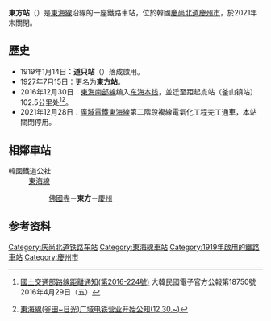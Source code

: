 {{NoteTA |G1=Railway |G2=Transport}}
{{about|韓國慶尚北道已關閉的鐵路車站|其他地區的同名車站|东方站}}
{{Infobox station
|livery     = #272727
|name       = 東方站
|eng_name   = Dongbang
|image      = Gyeongju Dongbang Station 201006.jpg
|caption    =
|hangul     = 동방역
|hanja      = 東方驛
|rr         = Dongbang-yeok 
|mr         = 
|distance   = 102.5km
|lines      = [[東海線|東海線]]
|address    = {{KOR}}[[慶尚北道|慶尚北道]][[慶州市|慶州市]]產業路3490-5
|structure  = 地面車站
|platform   = 
|opened     = 1919年1月14日
|closed     = 2021年12月28日
|former     = 道只站
|adjacent   = {{Adjacent stations|system1=韓國鐵道公社
|line1=東海線|left1=佛國寺|right1=慶州|note-left1=4.5km|note-right1=6.5km
}}
}}

'''東方站'''（{{kor|諺=동방역|漢=東方驛|羅=Dongbang yeok|f=y}}）是[[東海線|東海線]]沿線的一座鐵路車站，位於韓國[[慶尚北道|慶尚北道]][[慶州市|慶州市]]{{link-ko|東方洞|동방동}}，於2021年末關閉。

== 歷史 ==
*1919年1月14日：'''道只站'''（{{lang|ko|도지역}}）落成啟用。
*1927年7月15日：更名为'''東方站'''。
*2016年12月30日：[[東海南部線|東海南部線]]编入[[東海線|东海本线]]，並迁至距起点站（釜山镇站）102.5公里处<ref>{{ko icon}}[http://gwanbo.moi.go.kr/gwanbo/dailyGazetteView.gz?ebookSeq=00000000000000001461809311793000&searchDate=&currPage=&linePerPage= 國土交通部路線距離通知(第2016-224號)] {{Wayback|url=http://gwanbo.moi.go.kr/gwanbo/dailyGazetteView.gz?ebookSeq=00000000000000001461809311793000&searchDate=&currPage=&linePerPage= |date=20170305003247 }}大韓民國電子官方公報第18750號2016年4月29日（五）</ref><ref>{{ko icon}}[https://archive.is/20161230111936/http://www.letskorail.com/ebizcom/event/total/EbizcomEventTotallw_cus06101_iframe.do?searchKeyword2=955 東海線(釜田~日光)广域电铁营业开始公知(12.30.~)]</ref>。
*2021年12月28日：[[廣域電鐵東海線|廣域電鐵東海線]]第二階段複線電氣化工程完工通車，本站關閉停用。

== 相鄰車站 ==
;韓國鐵道公社
:[[東海線|東海線]]
::[[佛國寺站|佛國寺]]－'''東方'''－[[慶州站|慶州]]

== 参考资料 ==
{{reflist}}

{{东海线}}
[[Category:庆尚北道铁路车站|Category:庆尚北道铁路车站]]
[[Category:東海線車站|Category:東海線車站]]
[[Category:1919年啟用的鐵路車站|Category:1919年啟用的鐵路車站]]
[[Category:慶州市|Category:慶州市]]